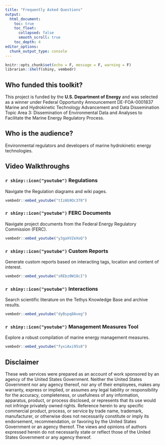```yaml
---
title: "Frequently Asked Questions"
output:
  html_document:
    toc: true
    toc_float:
      collapsed: false
      smooth_scroll: true
    toc_depth: 4
editor_options: 
  chunk_output_type: console
---
```


```r
knitr::opts_chunk$set(echo = F, message = F, warning = F)
librarian::shelf(shiny, vembedr)
```

```{=html}
<!--div class="about-body regs-state">

<div class="container about-txt">

<div class="row justify-content-center">
<div class="col">
<h1 style="text-align: center;">Frequently Asked Questions</h1>
</div>
</div>

<div class="row spacer"></div>

<div class="row"-->
```
## Who funded this toolkit?

This project is funded by the **U.S. Department of Energy** and was selected as a winner under Federal Opportunity Announcement DE-FOA-0001837 Marine and Hydrokinetic Technology Advancement and Data Dissemination Topic Area 3: Dissemination of Environmental Data and Analyses to Facilitate the Marine Energy Regulatory Process. <!--br>
<br-->

## Who is the audience?

Environmental regulators and developers of marine hydrokinetic energy technologies. <!--br>
<br-->

```{=html}
<!--
## How do I use the Reporting Tool?

### Enter criteria in the sidebar

### View / download the report
-->
```
## Video Walkthroughs

### `r shiny::icon("youtube")` Regulations

Navigate the Regulation diagrams and wiki pages.

```r

vembedr::embed_youtube("tIzAb9Oc378")
```

### `r shiny::icon("youtube")` FERC Documents

Navigate project documents from the Federal Energy Regulatory Commission (FERC).

```r
vembedr::embed_youtube("y3gaXVZeXoQ")
```

### `r shiny::icon("youtube")` Custom Reports

Generate custom reports based on interacting tags, location and content of interest.

```r
vembedr::embed_youtube("sREbz0W18cI")
```

### `r shiny::icon("youtube")` Interactions

Search scientific literature on the Tethys Knowledge Base and archive results.

```r
vembedr::embed_youtube("dyBspq8Aveg")
```

### `r shiny::icon("youtube")` Management Measures Tool

Explore a robust compilation of marine energy management measures.

```r
vembedr::embed_youtube("fyxiAxi95s8")
```

## Disclaimer

These web services were prepared as an account of work sponsored by an agency of the United States Government. Neither the United States Government nor any agency thereof, nor any of their employees, makes any warranty, express or implied, or assumes any legal liability or responsibility for the accuracy, completeness, or usefulness of any information, apparatus, product, or process disclosed, or represents that its use would not infringe privately owned rights. Reference herein to any specific commercial product, process, or service by trade name, trademark, manufacturer, or otherwise does not necessarily constitute or imply its endorsement, recommendation, or favoring by the United States Government or an agency thereof. The views and opinions of authors expressed herein do not necessarily state or reflect those of the United States Government or any agency thereof. <!--br>
<br>

</div>
</div>
</div-->
